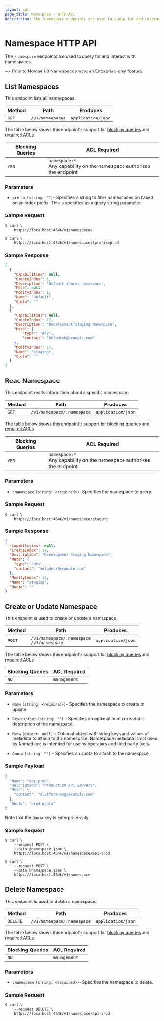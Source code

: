 ```yaml
---
layout: api
page_title: Namespace - HTTP API
description: The /namespace endpoints are used to query for and interact with namespaces.
---
```


# Namespace HTTP API

The `/namespace` endpoints are used to query for and interact with namespaces.

~> Prior to Nomad 1.0 Namespaces were an Enterprise-only feature.

## List Namespaces

This endpoint lists all namespaces.

| Method | Path             | Produces           |
| ------ | ---------------- | ------------------ |
| `GET`  | `/v1/namespaces` | `application/json` |

The table below shows this endpoint's support for
[blocking queries](/api-docs#blocking-queries) and
[required ACLs](/api-docs#acls).

| Blocking Queries | ACL Required                                                               |
| ---------------- | -------------------------------------------------------------------------- |
| `YES`            | `namespace:*`<br />Any capability on the namespace authorizes the endpoint |

### Parameters

- `prefix` `(string: "")`- Specifies a string to filter namespaces on based on
  an index prefix. This is specified as a query string parameter.

### Sample Request

```shell-session
$ curl \
    https://localhost:4646/v1/namespaces
```

```shell-session
$ curl \
    https://localhost:4646/v1/namespaces?prefix=prod
```

### Sample Response

```json
[
  {
    "Capabilities": null,
    "CreateIndex": 1,
    "Description": "Default shared namespace",
    "Meta": null,
    "ModifyIndex": 1,
    "Name": "default",
    "Quota": ""
  },
  {
    "Capabilities": null,
    "CreateIndex": 17,
    "Description": "Development Staging Namespace",
    "Meta": {
        "type": "dev",
        "contact": "helpdesk@example.com"
    },
    "ModifyIndex": 17,
    "Name": "staging",
    "Quota": ""
  }
]
```

## Read Namespace

This endpoint reads information about a specific namespace.

| Method | Path                       | Produces           |
| ------ | -------------------------- | ------------------ |
| `GET`  | `/v1/namespace/:namespace` | `application/json` |

The table below shows this endpoint's support for
[blocking queries](/api-docs#blocking-queries) and
[required ACLs](/api-docs#acls).

| Blocking Queries | ACL Required                                                               |
| ---------------- | -------------------------------------------------------------------------- |
| `YES`            | `namespace:*`<br />Any capability on the namespace authorizes the endpoint |

### Parameters

- `:namespace` `(string: <required>)`- Specifies the namespace to query.

### Sample Request

```shell-session
$ curl \
    https://localhost:4646/v1/namespace/staging
```

### Sample Response

```json
{
  "Capabilities": null,
  "CreateIndex": 17,
  "Description": "Development Staging Namespace",
  "Meta": {
    "type": "dev",
    "contact": "helpdesk@example.com"
  },
  "ModifyIndex": 17,
  "Name": "staging",
  "Quota": ""
}
```

## Create or Update Namespace

This endpoint is used to create or update a namespace.

| Method | Path                                              | Produces           |
| ------ | ------------------------------------------------- | ------------------ |
| `POST` | `/v1/namespace/:namespace` <br /> `/v1/namespace` | `application/json` |

The table below shows this endpoint's support for
[blocking queries](/api-docs#blocking-queries) and
[required ACLs](/api-docs#acls).

| Blocking Queries | ACL Required |
| ---------------- | ------------ |
| `NO`             | `management` |

### Parameters

- `Name` `(string: <required>)`- Specifies the namespace to create or
  update.

- `Description` `(string: "")` - Specifies an optional human-readable
  description of the namespace.

- `Meta` `(object: null)` - Optional object with string keys and values of
  metadata to attach to the namespace. Namespace metadata is not used by Nomad
  and is intended for use by operators and third party tools.

- `Quota` `(string: "")` - Specifies an quota to attach to the namespace.

### Sample Payload

```javascript
{
  "Name": "api-prod",
  "Description": "Production API Servers",
  "Meta": {
    "contact": "platform-eng@example.com"
  },
  "Quota": "prod-quota"
}
```

Note that the `Quota` key is Enterprise-only.

### Sample Request

```shell-session
$ curl \
    --request POST \
    --data @namespace.json \
    https://localhost:4646/v1/namespace/api-prod
```

```shell-session
$ curl \
    --request POST \
    --data @namespace.json \
    https://localhost:4646/v1/namespace
```

## Delete Namespace

This endpoint is used to delete a namespace.

| Method   | Path                       | Produces           |
| -------- | -------------------------- | ------------------ |
| `DELETE` | `/v1/namespace/:namespace` | `application/json` |

The table below shows this endpoint's support for
[blocking queries](/api-docs#blocking-queries) and
[required ACLs](/api-docs#acls).

| Blocking Queries | ACL Required |
| ---------------- | ------------ |
| `NO`             | `management` |

### Parameters

- `:namespace` `(string: <required>)`- Specifies the namespace to delete.

### Sample Request

```shell-session
$ curl \
    --request DELETE \
    https://localhost:4646/v1/namespace/api-prod
```
